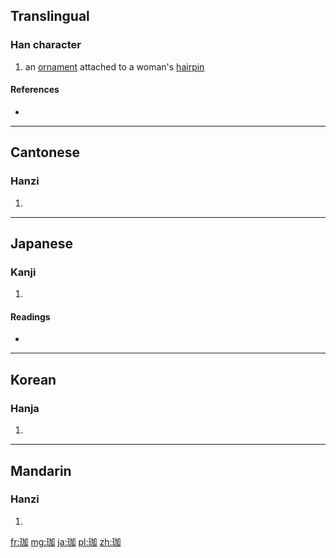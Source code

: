 ==Translingual==

===Han character===
{{Han char|rn=96|rad=玉|as=05|sn=9|four=1610<sub>0</sub>|canj=一土大尸口 (MGKSR)}}

# an [[ornament]] attached to a woman's [[hairpin]]

====References====
* {{Han ref|kx=0729.210|dkj=20915|dj=1141.110|hdz=21109.030|uh=73C8|ud=29640|bh=CFC9|bd=53193}}

----

==Cantonese==

===Hanzi===
{{yue-hanzi|jyut=|y=ga1}}

# {{defn|Cantonese|sort=玉05}}

----

==Japanese==

===Kanji===
{{ja-kanji|grade=|rs=玉05}}

# {{defn|Japanese|sort=玉05}}

====Readings====
* {{ja-readings|on=[[か]] (ka), [[け]] (ke)|kun=}}

----

==Korean==

===Hanja===
{{ko-hanja|hangeul=[[가]]|eumhun=|rv=ga|mr=ka|y=ka}}

# {{defn|Korean|sort=玉05}}

----

==Mandarin==

===Hanzi===
{{cmn-hanzi|pin=[[jiā]] ([[jia1]])|wg=chia<sup>1</sup>}}

# {{defn|Mandarin|sort=玉05}}

[[fr:珈]]
[[mg:珈]]
[[ja:珈]]
[[pl:珈]]
[[zh:珈]]